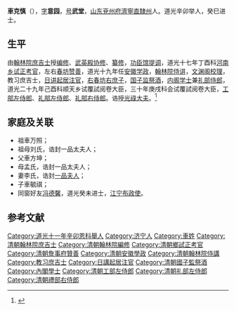 '''車克慎'''（{{bd|1808年| |1857年|}}），[[字|字]]'''意园'''，[[号|号]]'''武堂'''，[[山东|山东]][[兗州府|兗州府]][[濟寧直隸州|濟寧直隸州]]人。道光辛卯举人，癸巳进士。

==生平==
由[[翰林院庶吉士|翰林院庶吉士]]授[[编修|编修]]、[[武英殿|武英殿]][[协修|协修]]、[[纂修|纂修]]，[[功臣馆|功臣馆]][[提调|提调]]，道光十七年丁酉科[[河南|河南]][[乡试|乡试]][[正考官|正考官]]，左右[[春坊|春坊]][[赞善|赞善]]，道光十九年任[[安徽学政|安徽学政]]，[[翰林院侍讲|翰林院侍讲]]，[[文渊阁校理|文渊阁校理]]，教习庶吉士，[[日讲起居注官|日讲起居注官]]，[[右春坊|右春坊]][[右庶子|右庶子]]，[[国子监祭酒|国子监祭酒]]，[[内阁学士|内阁学士]]兼[[礼部侍郎|礼部侍郎]]，道光二十九年己酉科顺天乡试覆試阅卷大臣，三十年庚戌科会试覆試阅卷大臣，[[工部左侍郎|工部左侍郎]]、[[礼部左侍郎|礼部左侍郎]]、[[礼部右侍郎|礼部右侍郎]]。诰授[[光祿大夫|光祿大夫]]。<ref>{{cite web |title=車克慎 |url=http://archive.ihp.sinica.edu.tw/ttscgi/ttsquerynew?0:0:mctauac:%288638%29@NO |website=台湾中央研究院研究所}}</ref>

==家庭及关联==
*祖車万照；
*祖母刘氏，诰封一品太夫人；
*父車方坤；
*母孟氏，诰封一品太夫人；
*妻李氏，诰封[[一品夫人|一品夫人]]；
*子車毓祺；
*同窗好友[[冯德馨|冯德馨]]，道光癸未进士，[[江宁布政使|江宁布政使]]。

==参考文献==
<references/>
{{道光十三年癸巳科殿試金榜}}
[[Category:道光十一年辛卯恩科舉人|Category:道光十一年辛卯恩科舉人]]
[[Category:济宁人|Category:济宁人]]
[[Category:車姓|Category:車姓]]
[[Category:清朝翰林院庶吉士|Category:清朝翰林院庶吉士]]
[[Category:清朝翰林院編修|Category:清朝翰林院編修]]
[[Category:清朝鄉試正考官|Category:清朝鄉試正考官]]
[[Category:清朝詹事府贊善|Category:清朝詹事府贊善]]
[[Category:清朝安徽學政|Category:清朝安徽學政]]
[[Category:清朝翰林院侍講|Category:清朝翰林院侍講]]
[[Category:教习庶吉士|Category:教习庶吉士]]
[[Category:日講起居注官|Category:日講起居注官]]
[[Category:清朝國子監祭酒|Category:清朝國子監祭酒]]
[[Category:內閣學士|Category:內閣學士]]
[[Category:清朝工部左侍郎|Category:清朝工部左侍郎]]
[[Category:清朝礼部左侍郎|Category:清朝礼部左侍郎]]
[[Category:清朝禮部右侍郎|Category:清朝禮部右侍郎]]